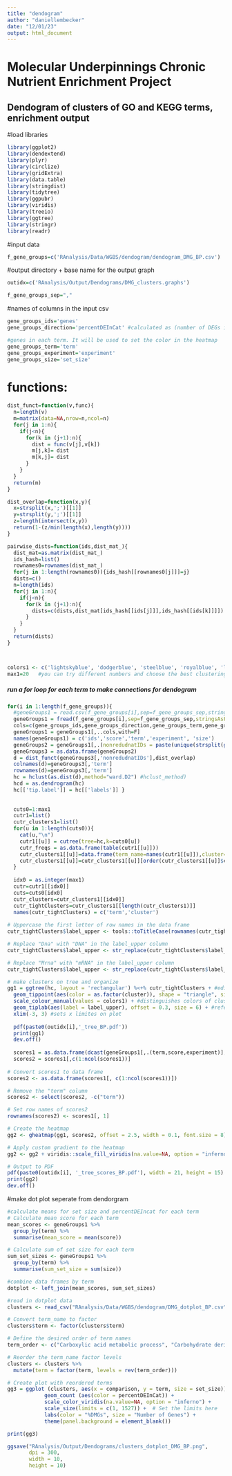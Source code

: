 ```yaml
---
title: "dendogram"
author: "daniellembecker"
date: "12/01/23"
output: html_document
---
```


# Molecular Underpinnings Chronic Nutrient Enrichment Project

## Dendogram of clusters of GO and KEGG terms, enrichment output

#load libraries
```r
library(ggplot2)
library(dendextend)
library(plyr)
library(circlize)
library(gridExtra)
library(data.table)
library(stringdist)
library(tidytree)
library(ggpubr)
library(viridis)
library(treeio)
library(ggtree)
library(stringr)
library(readr)
```

#input data
```r
f_gene_groups=c('RAnalysis/Data/WGBS/dendogram/dendogram_DMG_BP.csv') 
```

#output directory + base name for the output graph
```r
outidx=c('RAnalysis/Output/Dendograms/DMG_clusters.graphs')

f_gene_groups_sep=","
```
 

#names of columns in the input csv
```r
gene_groups_ids='genes'
gene_groups_direction='percentDEInCat' #calculated as (number of DEGs in each GO/total number of genes in GO term)*100 _this is the percentage of differentially expressed 

#genes in each term. It will be used to set the color in the heatmap
gene_groups_term='term'
gene_groups_experiment='experiment'
gene_groups_size='set_size'


```

# functions:

```r
dist_funct=function(v,func){
  n=length(v)
  m=matrix(data=NA,nrow=n,ncol=n)
  for(j in 1:n){
    if(j<n){
      for(k in (j+1):n){
        dist = func(v[j],v[k])
        m[j,k]= dist
        m[k,j]= dist
      }
    }
  }
  return(m)
}

dist_overlap=function(x,y){
  x=strsplit(x,';')[[1]]
  y=strsplit(y,';')[[1]]
  z=length(intersect(x,y))
  return(1-(z/min(length(x),length(y))))
}

pairwise_dists=function(ids,dist_mat_){
  dist_mat=as.matrix(dist_mat_)
  ids_hash=list()
  rownames0=rownames(dist_mat_)
  for(j in 1:length(rownames0)){ids_hash[[rownames0[j]]]=j}
  dists=c()
  n=length(ids)
  for(j in 1:n){
    if(j<n){
      for(k in (j+1):n){
        dists=c(dists,dist_mat[ids_hash[[ids[j]]],ids_hash[[ids[k]]]])
      }
    }
  }
  return(dists)
}



colors1 <- c('lightskyblue', 'dodgerblue', 'steelblue', 'royalblue', 'limegreen', 'seagreen', 'darkolivegreen', 'indianred', 'slategray', 'darkred', 'mediumblue', 'forestgreen', 'turquoise', 'gold', 'orchid', 'deeppink', "darkkhaki", "coral", "red", "pink",   rainbow(n=100))
max1=20   #you can try different numbers and choose the best clustering 
```


##### run a for loop for each term to make connections for dendogram
```r
for(i in 1:length(f_gene_groups)){
  #geneGroups1 = read.csv(f_gene_groups[i],sep=f_gene_groups_sep,stringsAsFactors=F)
  geneGroups1 = fread(f_gene_groups[i],sep=f_gene_groups_sep,stringsAsFactors=F)
  cols=c(gene_groups_ids,gene_groups_direction,gene_groups_term,gene_groups_experiment, gene_groups_size)
  geneGroups1 = geneGroups1[,..cols,with=F]
  names(geneGroups1) = c('ids','score','term','experiment', 'size')
  geneGroups2 = geneGroups1[,.(nonredudnatIDs = paste(unique(strsplit(gsub("\\s+","",paste(ids,collapse=';'),perl=T)[[1]],";")[[1]]),collapse=";")),by=term]
  geneGroups3 = as.data.frame(geneGroups2)
  d = dist_funct(geneGroups3[,'nonredudnatIDs'],dist_overlap)
  colnames(d)=geneGroups3[,'term']
  rownames(d)=geneGroups3[,'term']
  hc = hclust(as.dist(d),method="ward.D2") #hclust_method)
  hcd = as.dendrogram(hc)
  hc[['tip.label']] = hc[['labels']] }
  
  
  cuts0=1:max1
  cutr1=list()
  cutr_clusters1=list()
  for(u in 1:length(cuts0)){
    cat(u,"\n")
    cutr1[[u]] = cutree(tree=hc,k=cuts0[u])
    cutr_freqs = as.data.frame(table(cutr1[[u]]))
    cutr_clusters1[[u]]=data.frame(term_name=names(cutr1[[u]]),cluster=cutr1[[u]])
    cutr_clusters1[[u]]=cutr_clusters1[[u]][order(cutr_clusters1[[u]]$cluster),]
  }
  
  idx0 = as.integer(max1)
  cutr=cutr1[[idx0]]
  cuts=cuts0[idx0]
  cutr_clusters=cutr_clusters1[[idx0]]
  cutr_tightClusters=cutr_clusters1[[length(cutr_clusters1)]]
  names(cutr_tightClusters) = c('term','cluster')
  
# Uppercase the first letter of row names in the data frame
cutr_tightClusters$label_upper <- tools::toTitleCase(rownames(cutr_tightClusters))

# Replace "Dna" with "DNA" in the label_upper column
cutr_tightClusters$label_upper <- str_replace(cutr_tightClusters$label_upper, "Dna", "DNA")

# Replace "Mrna" with "mRNA" in the label_upper column
cutr_tightClusters$label_upper <- str_replace(cutr_tightClusters$label_upper, "Mrna", "mRNA")

# make clusters on tree and organize
gg1 = ggtree(hc, layout = 'rectangular') %<+% cutr_tightClusters + #edits layout of tree
  geom_tippoint(aes(color = as.factor(cluster)), shape = "triangle", size = 8) + #adds triangles and adjusts size
  scale_colour_manual(values = colors1) + #distinguishes colors of clusters with data
  geom_tiplab(aes(label = label_upper), offset = 0.3, size = 6) + #references the label_upper column to name tree nodes
  xlim(-3, 3) #sets x limites on plot
  
  pdf(paste0(outidx[i],'_tree_BP.pdf'))
  print(gg1)
  dev.off()
  
  scores1 = as.data.frame(dcast(geneGroups1[,.(term,score,experiment)], term ~ experiment,value.var='score',mean),stringsAsFactors=F)
  scores2 = scores1[,c(1:ncol(scores1))]
  
# Convert scores1 to data frame
scores2 <- as.data.frame(scores1[, c(1:ncol(scores1))])

# Remove the "term" column
scores2 <- select(scores2, -c("term"))

# Set row names of scores2
rownames(scores2) <- scores1[, 1]

# Create the heatmap
gg2 <- gheatmap(gg1, scores2, offset = 2.5, width = 0.1, font.size = 8)

# Apply custom gradient to the heatmap
gg2 <- gg2 + viridis::scale_fill_viridis(na.value=NA, option = "inferno")

# Output to PDF
pdf(paste0(outidx[i], '_tree_scores_BP.pdf'), width = 21, height = 15)
print(gg2)
dev.off()

```



#make dot plot seperate from dendorgram
```r
#calculate means for set size and percentDEIncat for each term
# Calculate mean score for each term
mean_scores <- geneGroups1 %>%
  group_by(term) %>%
  summarise(mean_score = mean(score))

# Calculate sum of set size for each term
sum_set_sizes <- geneGroups1 %>%
  group_by(term) %>%
  summarise(sum_set_size = sum(size))

#combine data frames by term
dotplot <- left_join(mean_scores, sum_set_sizes)

#read in dotplot data
clusters <- read_csv("RAnalysis/Data/WGBS/dendogram/DMG_dotplot_BP.csv", col_names = TRUE)

# Convert term_name to factor
clusters$term <- factor(clusters$term)

# Define the desired order of term names
term_order <- c("Carboxylic acid metabolic process", "Carbohydrate derivative metabolic process", "Intracellular protein transport", "Lipid metabolic process", "Muscle system process", "Regulation of cellular process", "Organelle localization", "Cell adhesion", "Protein maturation", "Cellular localization", "Regulation of catalytic activity", "Carbohydrate metabolic process", "Cytoskeleton organization", "Nucleic acid metabolic process", "DNA metabolic process", "Nitrogen compound metabolic process", "DNA biosynthetic process", "DNA replication", "DNA repair", "Telomere organization", "Cellular homeostasis", "Cell differentiation", "Transmembrane transport", "Transport", "DNA-templated transcription", "Cellular nitrogen compound", "Biological process involved in interspecies interaction", "Microtubule-based movement", "Mitotic cell cycle", "Regulation of gene expression", "Cell cycle process", "Response to nutrient levels", "Cytoplasmic translation", "Response to nitrogen compound", "Viral process", "Response to stress", "Response to virus", "Immune system process", "Positive regulation of translation", "Cell motility", "Regulation of phospholipase activity", "Protein modification process", "Protein metabolic process", "Behavior", "Wound healing", "Cellular component organization", "Membrane organization", "Signaling", "Reproductive process", "Cellular metabolic process", "Positive regulation of cellular pH", "Anatomical structure development")

# Reorder the term_name factor levels
clusters <- clusters %>%
  mutate(term = factor(term, levels = rev(term_order)))

# Create plot with reordered terms
gg3 = ggplot (clusters, aes(x = comparison, y = term, size = set_size)) + 
            geom_count (aes(color = percentDEInCat)) + 
            scale_color_viridis(na.value=NA, option = "inferno") +
            scale_size(limits = c(1, 1527)) +  # Set the limits here
            labs(color = "%DMGs", size = "Number of Genes") +
            theme(panel.background = element_blank())

print(gg3)

ggsave("RAnalysis/Output/Dendograms/clusters_dotplot_DMG_BP.png",
       dpi = 300, 
       width = 10,
       height = 10)

```


